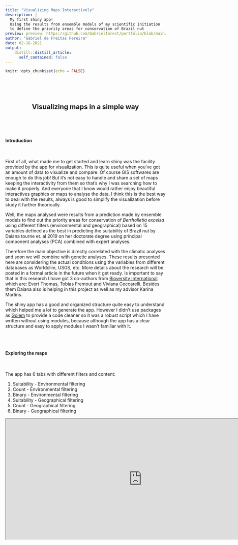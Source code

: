 ```yaml
---
title: "Visualizing Maps Interactively"
description: |
  My first shiny app! 
  Using the results from ensemble models of my scientific initiation
  to define the priority areas for conservation of Brazil nut  
preview: preview: https://github.com/Gabrielforest/portfolio/blob/main/previewblog.PNG?raw=true
author: "Gabriel de Freitas Pereira"
date: 02-18-2021
output:
    distill::distill_article:
      self_contained: false
---
```



```r
knitr::opts_chunk$set(echo = FALSE)
```
\  

\  
<div style="text-align: center">  
## Visualizing maps in a simple way ##
</div>
\ 
  

\  

#### __Introduction__ 

\  
\  

<div class=text-justify>

  First of all, what made me to get started and learn shiny was the facility provided by the app
for visualization. This is quite useful when you've got an amount of data to visualize and compare.
Of course GIS softwares are enough to do this job! But it's not easy to handle and share a set of maps
keeping the interactivity from them so that's why I was searching how to make it properly. And everyone that I know would rather enjoy beautiful interactives graphics or maps to analyse the data. I think this is the best way to deal with the results, always is good to simplify the visualization before study it further theorically.

  Well, the maps analysed were results from a prediction made by ensemble models to find out
the priority areas for conservation of _Bertholletia excelsa_ using different filters (environmental and
geographical) based on 15 variables defined as the best in predicting the suitability of Brazil nut by Daiana tourne et. al 2019 on her doctorate degree using principal component analyses (PCA) combined with expert analyses.

  Therefore the main objective is directly correlated with the climatic analyses and soon we will combine with genetic analyses. These results presented here are considering the actual conditions using the variables from different databases as Worldclim, USGS, etc. More details about the research will be posted in a formal article in the future when it get ready.
Is important to say that in this research I have got 3 co-authors from [Bioversity International](https://www.bioversityinternational.org/) which are: Evert Thomas, Tobias Fremout and Viviana Ceccarelli. Besides them Daiana also is helping in this project as well as my advisor Karina Martins.

  The shiny app has a good and organized structure quite easy to understand which helped me a lot to
generate the app. However I didn't use packages as [Golem](https://cran.r-project.org/web/packages/golem/golem.pdf) to provide a code cleaner so it was a robust script which I have written without using modules, because although the app has a clear structure and easy to apply modules I wasn't familiar with it.


</div>

\          
\  

#### __Exploring the maps__        

\  
\  

  The app has 6 tabs with different filters and content:
  
1. Suitability - Environmental filtering
1. Count - Environmental filtering
1. Binary - Environmental filtering
1. Suitability - Geographical filtering
1. Count - Geographical filtering
1. Binary - Geographical filtering   


<iframe width="854" height= "380" src="https://www.youtube.com/embed/odLfuomUTMw" frameboarder="0" allowfullscreen></iframe>




